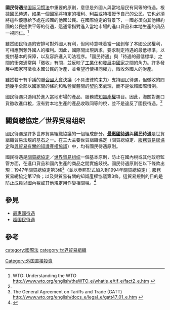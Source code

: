 '''國民待遇'''是[[国际习惯法|国际习惯法]]中重要的原則，意思是外國人與當地居民有同等的待遇。根據國民待遇，如果一個國家將特定的權利、利益或特權授予自己的公民，它也必須將這些優惠給予處在該國的他國公民。在國際協定的背景下，一國必須向其他締約國的公民提供平等的待遇，這通常指對進入當地市場的進口貨品和本地生產的貨品一視同仁。<ref name="wtofact">WTO: Understanding the WTO http://www.wto.org/english/theWTO_e/whatis_e/tif_e/fact2_e.htm {{Wayback|url=http://www.wto.org/english/theWTO_e/whatis_e/tif_e/fact2_e.htm |date=20041211091642 }}</ref>

雖然國民待遇的安排可對外國人有利，但同時意味着當一國剝奪了本國公民權利，可相應剝奪外國人的權利。因此，國際間出現訴求，要求制定待遇的最低標準，以提供基本的保障，以及容許進入司法程序。「國民待遇」與「待遇的最低標準」之間的衝突通常與「徵收」有關，並反映了[[工業化|工業化]]和[[發展中國家|發展中國家]]之間的角力。許多發展中國家可徵收本國公民的財產，並希望行使相同權力，徵收外國人的財產。

雖然若干有爭議的[[聯合國大會|聯合國大會]]決議（不具法律約束力）支持國民待遇，但徵收的問題幾乎全部以國家間的條約和私營實體間的[[契約|契約]]來處理，而不是依賴國際慣例。

國民待遇只適用於進入當地市場的產品、服務或[[知識產權|知識產權]]項目。因此，海關對進口貨徵收進口稅，沒有對本地生產的產品收取同等的稅，並不是違反了國民待遇。<ref name="wtofact" />

==關貿總協定／世界贸易组织==

國民待遇是許多世界貿易組織協議的一個組成部分。'''[[最惠國待遇|最惠國待遇]]'''與'''國民待遇'''是世貿組織貿易法規的基石之一。在三大主要世貿組織協定（關貿總協定、[[服務貿易總協定|服務貿易總協定]]和[[與貿易有關的知識產權協議|與貿易有關的知識產權協議]]）中，均有國民待遇原則。

國民待遇是[[關貿總協定|關貿總協定]]／[[世界贸易组织|世界贸易组织]]一個基本原則，防止在國內稅或其他政府監管方面，在進口貨品和國內生產的商品之間實施歧視。國民待遇原則在以下條款出現：1947年關貿總協定第3條<ref>The General Agreement on Tariffs and Trade (GATT) http://www.wto.org/english/docs_e/legal_e/gatt47_01_e.htm {{Wayback|url=http://www.wto.org/english/docs_e/legal_e/gatt47_01_e.htm |date=20210108182129 }}</ref>（並以參照形式加入到1994年關貿總協定）；服務貿易總協定第17條；以及與貿易有關的知識產權協議第3條。這貿易規則的目的是防止成員以國內稅或其他規定用作變相關稅。<ref>{{Cite web |url=http://ncseonline.org/nle/crsreports/05jun/97-905.pdf |title=CRS Report for Congress: Agriculture: A Glossary of Terms, Programs, and Laws, 2005 Edition - Order Code 97-905 |accessdate=2010-03-05 |archive-date=2011-02-12 |archive-url=https://web.archive.org/web/20110212033139/http://ncseonline.org/nle/crsreports/05jun/97-905.pdf |dead-url=yes }}</ref>

==參見==

*[[最惠國待遇|最惠國待遇]]
*[[超国民待遇|超国民待遇]]

==參考==
{{Reflist|25em}}

[[category:國際法|category:國際法]]
[[category:世界貿易組織|category:世界貿易組織]]
[[Category:外国直接投资|Category:外国直接投资]]